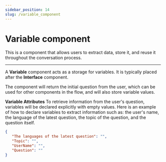 ```yaml
---
sidebar_position: 14
slug: /variable_component
---
```

# Variable component

This is a component that allows users to extract data, store it, and reuse it throughout the conversation process.

---
A **Variable** component acts as a storage for variables. It is typically placed after the **Interface** component.

The component will return the initial question from the user, which can be used for other components in the flow, and will also store variable values.

**Variable Attributes**
To retrieve information from the user's question, variables will be declared explicitly with empty values. 
Here is an example of how to declare variables to extract information such as: the user's name, the language of the latest question, the topic of the question, and the question itself.

```json
{
   "The languages of the latest question": "",
   "Topic": "",
   "UserName": "",
   "Question": ""
}
```
